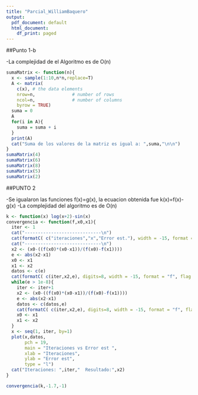 ```yaml
---
title: "Parcial_WilliamBaquero"
output:
  pdf_document: default
  html_document:
    df_print: paged
---
```


##Punto 1-b

-La complejidad de el Algoritmo es de O(n)

```r
sumaMatrix <- function(n){
  x <- sample(1:10,n*n,replace=T)
  A <- matrix( 
    c(x), # the data elements 
    nrow=n,              # number of rows 
    ncol=n,              # number of columns 
    byrow = TRUE)
  suma = 0
  A
  for(i in A){
    suma = suma + i
  }
  print(A)
  cat("Suma de los valores de la matriz es igual a: ",suma,"\n\n")
}
sumaMatrix(4)
sumaMatrix(6)
sumaMatrix(8)
sumaMatrix(5)
sumaMatrix(2)
```

##PUNTO 2

-Se igualaron las funciones f(x)=g(x), la ecuacion obtenida fue k(x)=f(x)-g(x)
-La complejidad del algoritmo es de O(n)
```r
k <- function(x) log(x+2)-sin(x)
convergencia <- function(f,x0,x1){
  iter <- 1
  cat("-----------------------------\n")
  cat(formatC( c("iteraciones","x","Error est."), width = -15, format = "f", flag = " "), "\n") 
  cat("-----------------------------\n")
  x2 <- (x0-((f(x0)*(x0-x1))/(f(x0)-f(x1))))
  e <- abs(x2-x1)
  x0 <- x1
  x1 <- x2
  datos <- c(e)
  cat(formatC( c(iter,x2,e), digits=8, width = -15, format = "f", flag = " "), "\n") 
  while(e > 1e-8){
    iter <- iter+1
    x2 <- (x0-((f(x0)*(x0-x1))/(f(x0)-f(x1))))
    e <- abs(x2-x1)
    datos <- c(datos,e)
    cat(formatC( c(iter,x2,e), digits=8, width = -15, format = "f", flag = " "), "\n") 
    x0 <- x1
    x1 <- x2
  }
  x <- seq(1, iter, by=1)
  plot(x,datos,
       pch = 19,
       main = "Iteraciones vs Error est ",
       xlab = "Iteraciones",
       ylab = "Error est",
       type = "l")
  cat("Iteraciones: ",iter,"  Resultado:",x2) 
}

convergencia(k,-1.7,-1)
```

